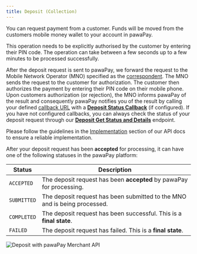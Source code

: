 ```yaml
---
title: Deposit (Collection)
---
```


You can request payment from a customer. Funds will be moved from the customers mobile money wallet to your account in pawaPay.

This operation needs to be explicitly authorised by the customer by entering their PIN code. 
The operation can take between a few seconds up to a few minutes to be processed successfully.

After the deposit request is sent to pawaPay, we forward the request to the Mobile Network Operator (MNO) specified as the [correspondent](#section/Using-the-API/Correspondents).
The MNO sends the request to the customer for authorization. 
The customer then authorizes the payment by entering their PIN code on their mobile phone. 
Upon customers authorization (or rejection), the MNO informs pawaPay of the result and consequently pawaPay notifies you of the result by calling your defined [callback URL](#section/Using-the-API/Callback-URLs) with a **[Deposit Status Callback](/#operation/depositWebhook)** (if configured). 
If you have not configured callbacks, you can always check the status of your deposit request through our **[Deposit Get Status and Details](/#operation/getDeposit)** endpoint.

<Info>Please follow the guidelines in the [Implementation](#section/Implementation) section of our API docs to ensure a reliable implementation.</Info>

After your deposit request has been **accepted** for processing, it can have one of the following statuses in the pawaPay platform:

Status | Description
-------|------------
`ACCEPTED` | The deposit request has been **accepted** by pawaPay for processing.
`SUBMITTED` | The deposit request has been submitted to the MNO and is being processed.
`COMPLETED` | The deposit request has been successful. This is a **final state**.
`FAILED` | The deposit request has failed. This is a **final state**.

<Frame>
    <img class="screenshot" src="https://uploads-ssl.webflow.com/62824591015aa314fd308df1/658c43eb33a9c46d1453dbd6_API%20docs%20visuals%20-%20Deposit%20with%20pawaPay%20Merchant%20API.jpg" alt="Deposit with pawaPay Merchant API" />
</Frame>
